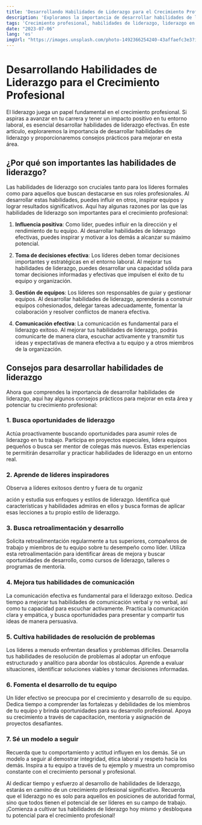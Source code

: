 ```yaml
---
title: 'Desarrollando Habilidades de Liderazgo para el Crecimiento Profesional'
description: 'Exploramos la importancia de desarrollar habilidades de liderazgo en el crecimiento profesional y brindamos consejos prácticos para mejorar en esta área.'
tags: 'Crecimiento profesional, habilidades de liderazgo, liderazgo en el trabajo, desarrollo de liderazgo, gestión de equipos'
date: "2023-07-06"
lang: 'es'
imgUrl: "https://images.unsplash.com/photo-1492366254240-43affaefc3e3?ixlib=rb-4.0.3&ixid=M3wxMjA3fDB8MHxzZWFyY2h8Mnx8bGVhZGVyc2hpcCUyMHRlYW18ZW58MHx8MHx8fDI%3D&auto=format&fit=crop&w=800&q=60"
---
```


# Desarrollando Habilidades de Liderazgo para el Crecimiento Profesional

El liderazgo juega un papel fundamental en el crecimiento profesional. Si aspiras a avanzar en tu carrera y tener un impacto positivo en tu entorno laboral, es esencial desarrollar habilidades de liderazgo efectivas. En este artículo, exploraremos la importancia de desarrollar habilidades de liderazgo y proporcionaremos consejos prácticos para mejorar en esta área.

## ¿Por qué son importantes las habilidades de liderazgo?

Las habilidades de liderazgo son cruciales tanto para los líderes formales como para aquellos que buscan destacarse en sus roles profesionales. Al desarrollar estas habilidades, puedes influir en otros, inspirar equipos y lograr resultados significativos. Aquí hay algunas razones por las que las habilidades de liderazgo son importantes para el crecimiento profesional:

1. **Influencia positiva**: Como líder, puedes influir en la dirección y el rendimiento de tu equipo. Al desarrollar habilidades de liderazgo efectivas, puedes inspirar y motivar a los demás a alcanzar su máximo potencial.

2. **Toma de decisiones efectiva**: Los líderes deben tomar decisiones importantes y estratégicas en el entorno laboral. Al mejorar tus habilidades de liderazgo, puedes desarrollar una capacidad sólida para tomar decisiones informadas y efectivas que impulsen el éxito de tu equipo y organización.

3. **Gestión de equipos**: Los líderes son responsables de guiar y gestionar equipos. Al desarrollar habilidades de liderazgo, aprenderás a construir equipos cohesionados, delegar tareas adecuadamente, fomentar la colaboración y resolver conflictos de manera efectiva.

4. **Comunicación efectiva**: La comunicación es fundamental para el liderazgo exitoso. Al mejorar tus habilidades de liderazgo, podrás comunicarte de manera clara, escuchar activamente y transmitir tus ideas y expectativas de manera efectiva a tu equipo y a otros miembros de la organización.

## Consejos para desarrollar habilidades de liderazgo

Ahora que comprendes la importancia de desarrollar habilidades de liderazgo, aquí hay algunos consejos prácticos para mejorar en esta área y potenciar tu crecimiento profesional:

### 1. Busca oportunidades de liderazgo

Actúa proactivamente buscando oportunidades para asumir roles de liderazgo en tu trabajo. Participa en proyectos especiales, lidera equipos pequeños o busca ser mentor de colegas más nuevos. Estas experiencias te permitirán desarrollar y practicar habilidades de liderazgo en un entorno real.

### 2. Aprende de líderes inspiradores

Observa a líderes exitosos dentro y fuera de tu organiz

ación y estudia sus enfoques y estilos de liderazgo. Identifica qué características y habilidades admiras en ellos y busca formas de aplicar esas lecciones a tu propio estilo de liderazgo.

### 3. Busca retroalimentación y desarrollo

Solicita retroalimentación regularmente a tus superiores, compañeros de trabajo y miembros de tu equipo sobre tu desempeño como líder. Utiliza esta retroalimentación para identificar áreas de mejora y buscar oportunidades de desarrollo, como cursos de liderazgo, talleres o programas de mentoría.

### 4. Mejora tus habilidades de comunicación

La comunicación efectiva es fundamental para el liderazgo exitoso. Dedica tiempo a mejorar tus habilidades de comunicación verbal y no verbal, así como tu capacidad para escuchar activamente. Practica la comunicación clara y empática, y busca oportunidades para presentar y compartir tus ideas de manera persuasiva.

### 5. Cultiva habilidades de resolución de problemas

Los líderes a menudo enfrentan desafíos y problemas difíciles. Desarrolla tus habilidades de resolución de problemas al adoptar un enfoque estructurado y analítico para abordar los obstáculos. Aprende a evaluar situaciones, identificar soluciones viables y tomar decisiones informadas.

### 6. Fomenta el desarrollo de tu equipo

Un líder efectivo se preocupa por el crecimiento y desarrollo de su equipo. Dedica tiempo a comprender las fortalezas y debilidades de los miembros de tu equipo y brinda oportunidades para su desarrollo profesional. Apoya su crecimiento a través de capacitación, mentoría y asignación de proyectos desafiantes.

### 7. Sé un modelo a seguir

Recuerda que tu comportamiento y actitud influyen en los demás. Sé un modelo a seguir al demostrar integridad, ética laboral y respeto hacia los demás. Inspira a tu equipo a través de tu ejemplo y muestra un compromiso constante con el crecimiento personal y profesional.

Al dedicar tiempo y esfuerzo al desarrollo de habilidades de liderazgo, estarás en camino de un crecimiento profesional significativo. Recuerda que el liderazgo no es solo para aquellos en posiciones de autoridad formal, sino que todos tienen el potencial de ser líderes en su campo de trabajo. ¡Comienza a cultivar tus habilidades de liderazgo hoy mismo y desbloquea tu potencial para el crecimiento profesional!
